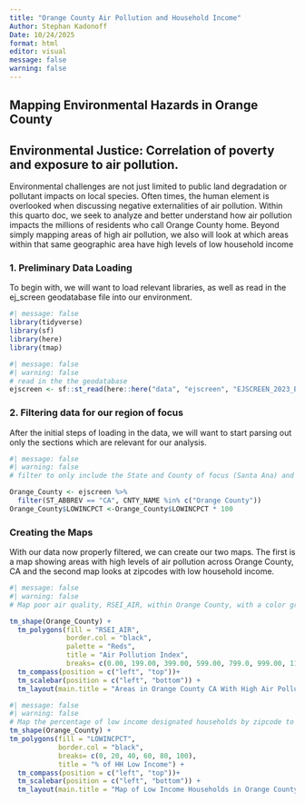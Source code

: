 ```yaml
---
title: "Orange County Air Pollution and Household Income"
Author: Stephan Kadonoff
Date: 10/24/2025
format: html
editor: visual
message: false
warning: false
---
```


## Mapping Environmental Hazards in Orange County

## Environmental Justice: Correlation of poverty and exposure to air pollution.

Environmental challenges are not just limited to public land degradation or pollutant impacts on local species. Often times, the human element is overlooked when discussing negative externalities of air pollution. Within this quarto doc, we seek to analyze and better understand how air pollution impacts the millions of residents who call Orange County home. Beyond simply mapping areas of high air pollution, we also will look at which areas within that same geographic area have high levels of low household income

### 1. Preliminary Data Loading

To begin with, we will want to load relevant libraries, as well as read in the ej_screen geodatabase file into our environment.

```r
#| message: false
library(tidyverse)
library(sf)
library(here)
library(tmap)

```

```r
#| message: false
#| warning: false
# read in the the geodatabase 
ejscreen <- sf::st_read(here::here("data", "ejscreen", "EJSCREEN_2023_BG_StatePct_with_AS_CNMI_GU_VI.gdb"))
```

### 2. Filtering data for our region of focus

After the initial steps of loading in the data, we will want to start parsing out only the sections which are relevant for our analysis.

```r
#| message: false
#| warning: false
# filter to only include the State and County of focus (Santa Ana) and multiple decimal point variable by 100 to see percentage point values

Orange_County <- ejscreen %>%
  filter(ST_ABBREV == "CA", CNTY_NAME %in% c("Orange County"))
Orange_County$LOWINCPCT <-Orange_County$LOWINCPCT * 100
```

### Creating the Maps

With our data now properly filtered, we can create our two maps. The first is a map showing areas with high levels of air pollution across Orange County, CA and the second map looks at zipcodes with low household income.

```r
#| message: false
#| warning: false
# Map poor air quality, RSEI_AIR, within Orange County, with a color gradient system focused on different particulate levels.

tm_shape(Orange_County) +
  tm_polygons(fill = "RSEI_AIR",
              border.col = "black",
              palette = "Reds",
              title = "Air Pollution Index",
              breaks= c(0.00, 199.00, 399.00, 599.00, 799.0, 999.00, 1199.00, 2000.00, 3000.00, 5000.00, 10000.00, 15000.00)) + 
  tm_compass(position = c("left", "top"))+ 
  tm_scalebar(position = c("left", "bottom")) + 
  tm_layout(main.title = "Areas in Orange County CA With High Air Pollution")
```

```r
#| message: false
#| warning: false
# Map the percentage of low income designated households by zipcode to determine if there is a spatial correlation between income levels and hazardous air levels. 
tm_shape(Orange_County) +
tm_polygons(fill = "LOWINCPCT", 
            border.col = "black",
            breaks= c(0, 20, 40, 60, 80, 100),
            title = "% of HH Low Income") + 
  tm_compass(position = c("left", "top"))+ 
  tm_scalebar(position = c("left", "bottom")) + 
  tm_layout(main.title = "Map of Low Income Households in Orange County CA")
```
